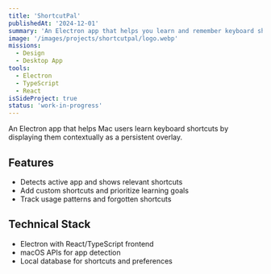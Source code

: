 ```yaml
---
title: 'ShortcutPal'
publishedAt: '2024-12-01'
summary: 'An Electron app that helps you learn and remember keyboard shortcuts across Mac applications by displaying them contextually'
image: '/images/projects/shortcutpal/logo.webp'
missions:
  - Design
  - Desktop App
tools:
  - Electron
  - TypeScript
  - React
isSideProject: true
status: 'work-in-progress'
---
```


An Electron app that helps Mac users learn keyboard shortcuts by displaying them contextually as a persistent overlay.

## Features
- Detects active app and shows relevant shortcuts
- Add custom shortcuts and prioritize learning goals
- Track usage patterns and forgotten shortcuts

## Technical Stack
- Electron with React/TypeScript frontend
- macOS APIs for app detection
- Local database for shortcuts and preferences
